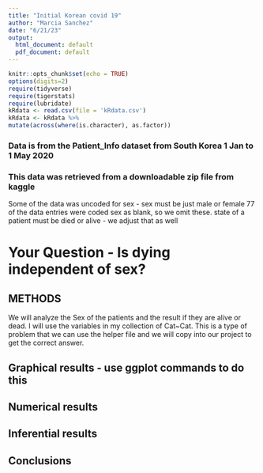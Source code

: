 ```yaml
---
title: "Initial Korean covid 19"
author: "Marcia Sanchez"
date: "6/21/23"
output:
  html_document: default
  pdf_document: default
---
```


```r
knitr::opts_chunk$set(echo = TRUE)
options(digits=2)
require(tidyverse)
require(tigerstats)
require(lubridate)
kRdata <- read.csv(file = 'kRdata.csv')
kRdata <- kRdata %>%
mutate(across(where(is.character), as.factor))

```
### Data is from the Patient_Info dataset from South Korea 1 Jan to 1 May 2020
### This data was retrieved from a downloadable zip file from kaggle

Some of the data was uncoded for sex - sex must be just male or female
77 of the data entries were coded sex  as blank, so we omit these.
state of a patient must be died or alive - we adjust that as well   
 
 
  
# Your Question - Is dying independent of sex?

## METHODS

We will analyze the Sex of the patients and the result if they are alive or dead. I will use the variables in my collection of Cat~Cat. This is a type of problem that we can use the helper file and we will copy into our project to get the correct answer. 





## Graphical results - use ggplot commands to do this  



  





  
## Numerical results


## Inferential results 




## Conclusions

